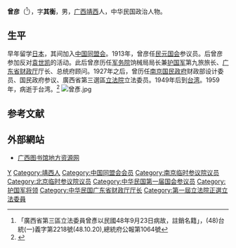 {{Otheruses|other=名为曾彦的其他人物|曾彦}}
{{Infobox Officeholder
|姓名=曾彥
|圖像=File:曾彥_(參議員).jpg
|圖像大小=200px
|圖像說明=  
| 字       = 字其衡
| 號       = 
| 別名     = 
| 出生名   = 
| 出生日期 = 
| 出生地點 = 
| 逝世日期 = 
| 逝世地點 = 
| 死因     = 
| 墓地     = 
| 墓地座標 = 
| 籍貫     = 
| 國籍     = 
| 公民權   = 
| 政黨     = 
| 其他政黨 = 
| 身高     = 
| 配偶     = 
| 伴侶     = 
| 兒女     = 
| 父母     = 
| 親屬     = 
| 居住地   = 
| 學歷     = 
| 母校     = 
| 職業     = 
| 專業     = 
| 知名原因 = 
| 著作     = 
| 宗教信仰 = 
| 獲獎     = 
| 簽名     = 
| 腳註     = 
}}

'''曾彦'''（{{bd|1886年||1959年|9月23日}}<ref>「廣西省第三區立法委員曾彥以民國48年9月23日病故，註銷名籍」，(48)台統(一)義字第2218號(48.10.20),總統府公報第1064號</ref>），字'''其衡'''，男，[[广西|广西]][[靖西|靖西]]人，中华民国政治人物。

==生平==
早年留学[[日本|日本]]，其间加入[[中国同盟会|中国同盟会]]。1913年，曾彦任[[民元国会|民元国会]]参议员。后曾彦参加反对[[袁世凯|袁世凯]]的活动。此后曾彦历任[[军务院|军务院]]饷械局局长兼[[护国军|护国军]]第九旅旅长、[[广东省财政厅|广东省财政厅]]厅长、总统府顾问。1927年之后，曾历任[[南京国民政府|南京国民政府]]财政部设计委员、国民政府参议、廣西省第三選區[[立法院|立法院]]立法委员。1949年后到[[台湾|台湾]]。1959年，病逝于台湾。<ref>{{Cite web |url=http://www.2499cn.com/minguo/zhengwen3b.htm |title=正文三：1949年后撤退台湾或出走港澳、海外的人物，聚贤茶室，于2011-10-21查阅 |access-date=2011-10-21 |archive-date=2020-07-21 |archive-url=https://web.archive.org/web/20200721070230/http://www.2499cn.com/minguo/zhengwen3b.htm |dead-url=no }}</ref>
[[File:曾彥.jpg|thumb]]

==参考文献==
{{reflist}}

== 外部網站 ==
*[http://www.gxlib.org.cn:9980/cubes-show-19791.shtml 广西图书馆地方资源网] {{Wayback|url=http://www.gxlib.org.cn:9980/cubes-show-19791.shtml |date=20200323162303 }}

{{第一次北京臨時參議院}}
{{第4屆中華民國訓政時期立法委員名單}}
{{中華民國第一屆立法委員}}

{{Authority control}}

{{DEFAULTSORT:Zeng曾}}
[[Category:曾姓|Y]]
[[Category:靖西人|Category:靖西人]]
[[Category:中国同盟会会员|Category:中国同盟会会员]]
[[Category:南京临时参议院议员|Category:南京临时参议院议员]]
[[Category:北京临时参议院议员|Category:北京临时参议院议员]]
[[Category:中华民国第一届国会参议员|Category:中华民国第一届国会参议员]]
[[Category:护国军将领|Category:护国军将领]]
[[Category:中华民国广东省财政厅厅长|Category:中华民国广东省财政厅厅长]]
[[Category:第一屆立法院正選立法委員|Category:第一屆立法院正選立法委員]]